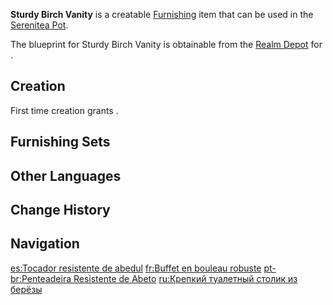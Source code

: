 {{Furnishing Infobox
|id             = 361311
|image          = Item Sturdy Birch Vanity.png
|category       = Large Furnishing
|subcategory    = Table
|quality        = 3
|adeptal_energy = 60
|load           = 85
|reduced_load   = 64
|description    = A vanity made from birch. Its low and squat design ensures its stability no matter how many items are mounted on it.<br>Its only flaw is that dust accumulates beneath it, while brooms have trouble reaching in, meaning that it must be removed when the room is being cleaned. In some sense, one might also argue that this vanity's existence led in turn to the iteration and improvement of broomsticks in the market.
|blueprint      = Realm Depot
}}
'''Sturdy Birch Vanity''' is a creatable [[Furnishing]] item that can be used in the [[Serenitea Pot]].

The blueprint for Sturdy Birch Vanity is obtainable from the [[Realm Depot]] for {{Item|Realm Currency|24|x=160}}.

==Creation==
First time creation grants {{Item|Trust|24|x=60}}.
{{Recipe
|type = Creation
|time = 14h
|Birch Wood = 12
|sort = Birch Wood
}}

==Furnishing Sets==
{{Craft Usage|type=Furnishing Set}}

==Other Languages==
{{Other Languages
|default_hidden = 1
|en      = Sturdy Birch Vanity
|zhs     = 稳固的桦木梳妆台
|zhs_rm  = Wěngù de Huàmù Shūzhuāng-tái
|zht     = 穩固的樺木梳妝檯
|zht_rm  = Wěngù de Huàmù Shūzhuāng-tái
|ja      = しっかりとした樺の化粧台
|ja_rm   = Shikkari to Shita Kaba no Keshoudai
|ko      = 튼튼한 자작나무 화장대
|ko_rm   = Teunteunhan Jajaknamu Hwajangdae
|es      = Tocador resistente de abedul
|fr      = Buffet en bouleau robuste
|ru      = Крепкий туалетный столик из берёзы
|th      = โต๊ะเครื่องแป้งไม้เบิร์ช
|th_rm   = 
|vi      = Tủ Trang Điểm Gỗ Hoa Chắc Chắn
|de      = Stabiler Waschtisch aus Birkenholz
|id      = Meja Rias Kokoh dari Kayu Birch
|pt      = Penteadeira Resistente de Abeto
|tr      = Sağlam Huş Ağacı Makyaj Masası
|it      = Credenza pesante in betulla
}}

==Change History==
{{Change History|1.5}}

==Navigation==
{{Furnishing Navbox|interior}}

[[es:Tocador resistente de abedul]]
[[fr:Buffet en bouleau robuste]]
[[pt-br:Penteadeira Resistente de Abeto]]
[[ru:Крепкий туалетный столик из берёзы]]